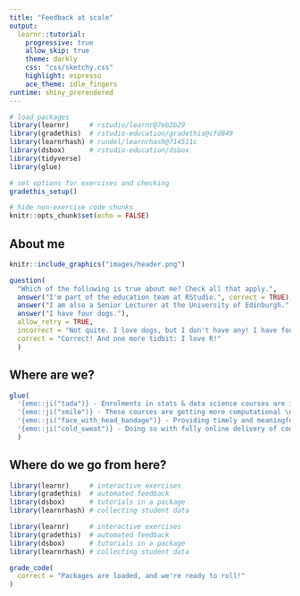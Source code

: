 ```yaml
---
title: "Feedback at scale"
output: 
  learnr::tutorial:
    progressive: true
    allow_skip: true
    theme: darkly
    css: "css/sketchy.css"
    highlight: espresso
    ace_theme: idle_fingers
runtime: shiny_prerendered
---
```


<!-- Add JavaScript code for making the exercise code larger -->
<script language="JavaScript" src="js/exercise-font-size.js"></script>

```r
# load packages
library(learnr)     # rstudio/learnr@7eb2b29
library(gradethis)  # rstudio-education/gradethis@cfd849
library(learnrhash) # rundel/learnrhash@714511c
library(dsbox)      # rstudio-education/dsbox
library(tidyverse)
library(glue)

# set options for exercises and checking
gradethis_setup()

# hide non-exercise code chunks
knitr::opts_chunk$set(echo = FALSE)
```
  
## About me

```r
knitr::include_graphics("images/header.png")
```

```r
question(
  "Which of the following is true about me? Check all that apply.",
  answer("I'm part of the education team at RStudio.", correct = TRUE),
  answer("I am also a Senior Lecturer at the University of Edinburgh.", correct = TRUE),
  answer("I have four dogs."), 
  allow_retry = TRUE,
  incorrect = "Not quite. I love dogs, but I don't have any! I have four cats.",
  correct = "Correct! And one more tidbit: I love R!"
  )
```

## Where are we?

```r
glue(
  '{emo::ji("tada")} - Enrolments in stats & data science courses are increasing \n',
  '{emo::ji("smile")} - These courses are getting more computational \n',
  '{emo::ji("face_with_head_bandage")} - Providing timely and meaningful feedback at scale is hard \n',
  '{emo::ji("cold_sweat")} - Doing so with fully online delivery of courses is even harder',
  )
```

## Where do we go from here?

```r
library(learnr)     # interactive exercises
library(gradethis)  # automated feedback
library(dsbox)      # tutorials in a package
library(learnrhash) # collecting student data
```

```r
library(learnr)     # interactive exercises
library(gradethis)  # automated feedback
library(dsbox)      # tutorials in a package
library(learnrhash) # collecting student data
```

```r
grade_code(
  correct = "Packages are loaded, and we're ready to roll!"
)
```

